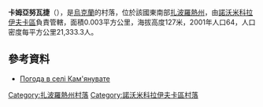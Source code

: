 {{coord|48|2|30|N|35|54|58|E|scale:100000|display=title}}

'''卡姆亞努瓦捷'''（{{lang-uk|Кам'янувате}}），是[[烏克蘭|烏克蘭]]的村落，位於該國東南部[[扎波羅熱州|扎波羅熱州]]，由[[諾沃米科拉伊夫卡區|諾沃米科拉伊夫卡區]]負責管轄，面積0.003平方公里，海拔高度127米，2001年人口64，人口密度每平方公里21,333.3人。

==參考資料==
* [http://weather.in.ua/ua/zaporozhskaja/10023 Погода в селі Кам'янувате] {{Wayback|url=http://weather.in.ua/ua/zaporozhskaja/10023 |date=20111220152021 }}

[[Category:扎波羅熱州村落|Category:扎波羅熱州村落]]
[[Category:諾沃米科拉伊夫卡區村落|Category:諾沃米科拉伊夫卡區村落]]


{{Zaporizhia-geo-stub}}
